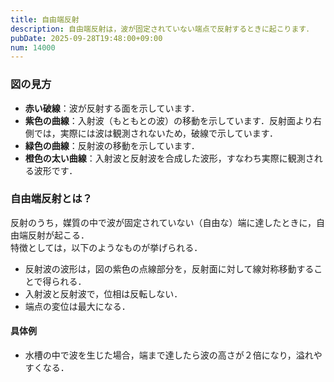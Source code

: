 ```yaml
---
title: 自由端反射
description: 自由端反射は，波が固定されていない端点で反射するときに起こります．
pubDate: 2025-09-28T19:48:00+09:00
num: 14000
---
```


<Canvas client:load />

### 図の見方

- **赤い破線**：波が反射する面を示しています．
- **紫色の曲線**：入射波（もともとの波）の移動を示しています．反射面より右側では，実際には波は観測されないため，破線で示しています．
- **緑色の曲線**：反射波の移動を示しています．
- **橙色の太い曲線**：入射波と反射波を合成した波形，すなわち実際に観測される波形です．

### 自由端反射とは？
反射のうち，媒質の中で波が固定されていない（自由な）端に達したときに，自由端反射が起こる．<br />
特徴としては，以下のようなものが挙げられる．

- 反射波の波形は，図の紫色の点線部分を，反射面に対して線対称移動することで得られる．
- 入射波と反射波で，位相は反転しない．
- 端点の変位は最大になる．

#### 具体例
- 水槽の中で波を生じた場合，端まで達したら波の高さが２倍になり，溢れやすくなる．